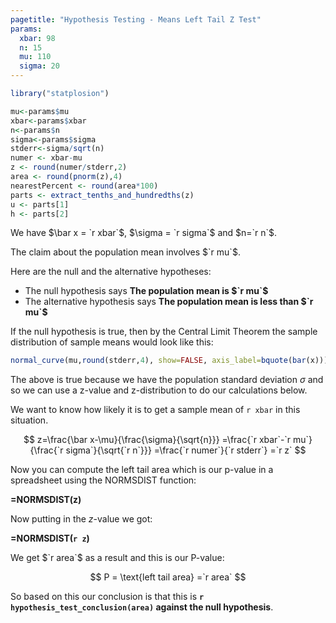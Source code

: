 ```yaml
---
pagetitle: "Hypothesis Testing - Means Left Tail Z Test"
params:
  xbar: 98 
  n: 15 
  mu: 110 
  sigma: 20 
---
```


```r
library("statplosion")
```

```r
mu<-params$mu
xbar<-params$xbar
n<-params$n 
sigma<-params$sigma
stderr<-sigma/sqrt(n)
numer <- xbar-mu
z <- round(numer/stderr,2)
area <- round(pnorm(z),4)
nearestPercent <- round(area*100)
parts <- extract_tenths_and_hundredths(z)
u <- parts[1]
h <- parts[2]
```

We have $\bar x = `r xbar`$, $\sigma = `r sigma`$ and $n=`r n`$. 

The claim about the population mean involves $`r mu`$.

Here are the null and the alternative hypotheses:

\begin{align}
H_0:\mu &= `r mu` \\
H_a:\mu &< `r mu` 
\end{align}

- The null hypothesis says **The population mean is $`r mu`$**
- The alternative hypothesis says **The population mean is less than 
$`r mu`$**

If the null hypothesis is true, then by the Central Limit Theorem the sample distribution of sample means would look like this:

```r
normal_curve(mu,round(stderr,4), show=FALSE, axis_label=bquote(bar(x)))
```

The above is true because we have the population standard deviation $\sigma$ and so we can use a z-value and z-distribution to do our calculations below. 

We want to know how likely it is to get a sample mean of `r xbar` in this situation.  

$$
z=\frac{\bar x-\mu}{\frac{\sigma}{\sqrt{n}}}
 =\frac{`r xbar`-`r mu`}{\frac{`r sigma`}{\sqrt{`r n`}}}
 =\frac{`r numer`}{`r stderr`}
 =`r z` 
$$

Now you can compute the left tail area which is our p-value in a spreadsheet using the NORMSDIST function:

**=NORMSDIST(z)**

Now putting in the $z$-value we got: 

**=NORMSDIST(`r z`)**

We get $`r area`$ as a result and this is our P-value: 

$$
P = \text{left tail area} =`r area` 
$$

So based on this our conclusion is that this is **`r hypothesis_test_conclusion(area)` against the null hypothesis**.
